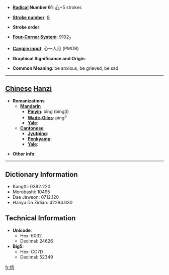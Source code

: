 * '''[[Wiktionary:Chinese radical index| Radical]] Number 61''': [[Wiktionary:Chinese radical index 心|心]]+5 strokes

* '''[[Wiktionary:Chinese total strokes index|Stroke number]]''': [[Wiktionary:Chinese total strokes index 8|8]]

* '''Stroke order''': 

* '''[[Wiktionary:Chinese four corner index|Four-Corner System]]''': 9102<sub>7</sub>

* '''[[Wiktionary:Chinese Cangjie index|Cangjie input]]''': 心一人月 (PMOB)

* '''Graphical Significance and Origin''': 

* '''Common Meaning''': be anxious, be grieved, be sad

----

== [[Chinese]] [[Hanzi]] ==

* '''Romanizations'''
** '''[[Mandarin]]'''
*** '''[[Pinyin]]''': bǐng (bing3)
*** '''[[Wade-Giles]]''': ping<sup>3</sup>
*** '''[[Yale]]''': 
** '''[[Cantonese]]'''
*** '''[[Jyutping]]''':
*** '''[[Penkyamp]]''': 
*** '''[[Yale]]''': 

* '''Other info''': 

----

== Dictionary Information ==

* KangXi: 0382.220
* Morobashi: 10495
* Dae Jaweon: 0712.120
* Hanyu Da Zidian: 42284.030

== Technical Information ==

* '''Unicode''':
** Hex: 6032
** Decimal: 24626
* '''Big5''':
** Hex: CC7D
** Decimal: 52349

[[fr:怲]]